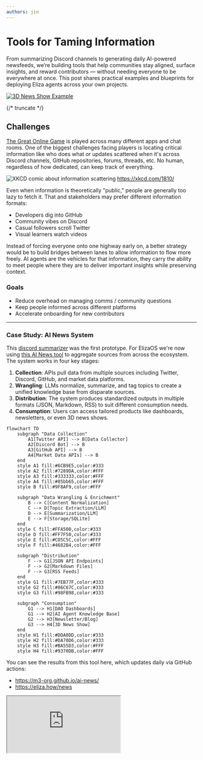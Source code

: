 ```yaml
---
authors: jin
---
```


# Tools for Taming Information

From summarizing Discord channels to generating daily AI-powered newsfeeds, we’re building tools that help communities stay aligned, surface insights, and reward contributors — without needing everyone to be everywhere at once. This post shares practical examples and blueprints for deploying Eliza agents across your own projects.

[![3D News Show Example](/blog/aicomms.jpg)](/blog/aicomms.jpg)

{/* truncate */}

## Challenges

[The Great Online Game](https://www.notboring.co/p/the-great-online-game) is played across many different apps and chat rooms. One of the biggest challenges facing players is locating critical information like who does what or updates scattered when it's across Discord channels, GitHub repositories, forums, threads, etc. No human, regardless of how dedicated, can keep track of everything.

![XKCD comic about information scattering](/blog/xkcd1810.png)
https://xkcd.com/1810/

Even when information is theoretically "public," people are generally too lazy to fetch it. That and stakeholders may prefer different information formats:

- Developers dig into GitHub
- Community vibes on Discord
- Casual followers scroll Twitter
- Visual learners watch videos

Instead of forcing everyone onto one highway early on, a better strategy would be to build bridges between lanes to allow information to flow more freely. AI agents are the vehicles for that information, they carry the ability to meet people where they are to deliver important insights while preserving context.

### Goals

- Reduce overhead on managing comms / community questions
- Keep people informed across different platforms
- Accelerate onboarding for new contributors


---

### Case Study: AI News System

This [discord summarizer](https://github.com/elizaOS/discord-summarizer) was the first prototype. For ElizaOS we're now using [this AI News tool](https://github.com/bozp-pzob/ai-news) to aggregate sources from across the ecosystem. The system works in four key stages:

1. **Collection**: APIs pull data from multiple sources including Twitter, Discord, GitHub, and market data platforms.
2. **Wrangling**: LLMs normalize, summarize, and tag topics to create a unified knowledge base from disparate sources.
3. **Distribution**: The system produces standardized outputs in multiple formats (JSON, Markdown, RSS) to suit different consumption needs.
4. **Consumption**: Users can access tailored products like dashboards, newsletters, or even 3D news shows.

```mermaid
flowchart TD
    subgraph "Data Collection" 
        A1[Twitter API] --> B[Data Collector]
        A2[Discord Bot] --> B
        A3[GitHub API] --> B
        A4[Market Data APIs] --> B
    end
    style A1 fill:#6CB9E5,color:#333
    style A2 fill:#7289DA,color:#FFF
    style A3 fill:#333333,color:#FFF
    style A4 fill:#85bb65,color:#FFF
    style B fill:#9F8AF9,color:#FFF
    
    subgraph "Data Wrangling & Enrichment"
        B --> C[Content Normalization]
        C --> D[Topic Extraction/LLM]
        D --> E[Summarization/LLM]
        E --> F[Storage/SQLite]
    end
    style C fill:#FFA500,color:#333
    style D fill:#FF7F50,color:#333
    style E fill:#CD5C5C,color:#FFF
    style F fill:#4682B4,color:#FFF
    
    subgraph "Distribution"
        F --> G1[JSON API Endpoints]
        F --> G2[Markdown Files]
        F --> G3[RSS Feeds]
    end
    style G1 fill:#7EB77F,color:#333
    style G2 fill:#86C67C,color:#333
    style G3 fill:#98FB98,color:#333
    
    subgraph "Consumption"
        G1 --> H1[DAO Dashboards]
        G1 --> H2[AI Agent Knowledge Base]
        G2 --> H3[Newsletter/Blog]
        G3 --> H4[3D News Show]
    end
    style H1 fill:#DDA0DD,color:#333
    style H2 fill:#DA70D6,color:#333
    style H3 fill:#BA55D3,color:#FFF
    style H4 fill:#9370DB,color:#FFF
```


You can see the results from this tool here, which updates daily via GitHub actions:
- https://m3-org.github.io/ai-news/
- https://eliza.how/news

<div className="responsive-iframe">
  <iframe
    src="https://www.youtube.com/embed/fIGoyaEd0Hw"
    title="YouTube video player"
    allow="accelerometer; autoplay; clipboard-write; encrypted-media; gyroscope; picture-in-picture"
    allowFullScreen
  />
</div>
Here's an example news clip: https://x.com/elizaOS/status/1880280863210106975

---

## Case Study: AI Assistants

Idk about you, but I hate seeing questions left hanging in tech support channels, especially when the answer can easily be found in the docs. It's a perfect opportunity to [eat our own dogfood](https://en.wikipedia.org/wiki/Eating_your_own_dog_food), experience and fix pain points firsthand,  and showcase a powerful use case of AI agents to other devs.

[![jintern2](/blog/jintern.jpg)](/blog/jintern.jpg)

While we're analyzing tech support channels, we can identify gaps in docs based on common community questions which can then be addressed systematically. This may involve checking if any github issues or pull requests already address a question, and if not, then to help create an issue for it. Herein lies a powerful feedback loop:

- Aggregate & Analyze: Extract questions and answers, who is helping who (and if succesful), identify pain points, gather sentiment
- Clean & Enhance Data, Update docs, create bug reports
- RAG Knowledge: AI Agents giving automated responses to FAQ

You can now use [AI news](https://github.com/bozp-pzob/ai-news) to generate a summary, who helped who, FAQ, and action items analysis of a source for whatever time period you want - even historically!

[![image](/blog/ainews.jpg)](/blog/ainews.jpg)

We retroactively reward people who provided good answers to questions (we're using tip.cc) over a time period. Later people can reuse their tips when helping or asking for help from other people.

[![image](/blog/reward.jpg)](/blog/reward.jpg)


**Main Lesson: Treat the docs as first-class citizen of your project.**

Eliza AI agent assistants helping devs with common questions about elizaOS greatly benefit from good docs to provide more current and accurate information, which speeds up onboarding and lets developers stay focused on higher impact activities.

> Read [this guide](https://www.kapa.ai/blog/optimizing-technical-documentation-for-llms) on how to optimize technical docs for LLMs. Adding FAQ with answers in the docs enhances optimizes them for LLM use cases.

---

## Get Involved

In the future I want people to be able to install Eliza and be greeted by an agent that can help you setup, configure settings, create plugins, deploy, etc. For now I think our assistants need to be supervised until we're confident enough in their responses. I think we can speed things up by having the agent admit what they don't know the answer vs hallucinating, and to guide devs to the main community support channels when they're having difficulty.

If you want to collaborate with us, here's a few ideas:

- Answer people's questions in the coders / tech support channels on discord, it will get noticed :)
- Help with docs: go through pages, verify information with code, test the steps, create issues and PRs with fixes
- Collaborate with us on the [AI news aggregator](https://github.com/bozp-pzob/ai-news)
    - Generate new show ideas using the [output files](https://m3-org.github.io/ai-news/) from AI-news
    - Write a script that takes a week of daily logs and turns it into a newsletter or news show program
- Ingest docs into your Eliza agent as knowledge to onboard them then tinker with the character file to takee on a role in the DAO
    - Perhaps it can act as a scribe that summarizes chats
    - Lore keeper, community moderation, or social media marketer


### Links
- https://github.com/bozp-pzob/ai-news (aggregator tool)
    - https://m3-org.github.io/ai-news/ (data for elizaOS ecosystem)
- https://github.com/elizaOS/knowledge (for eliza RAG knowledge)
- https://www.kapa.ai/blog/optimizing-technical-documentation-for-llms
- https://x.com/dankvr/status/1884417610420474199 (update 1/28/25)
- https://x.com/dankvr/status/1880050455226827246 (update 1/16/25)
